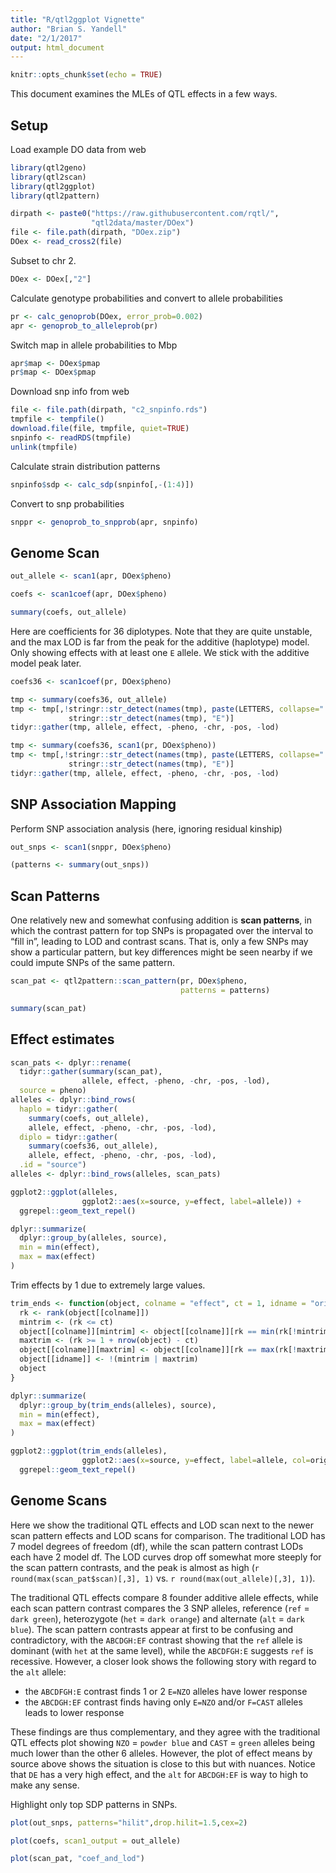 ```yaml
---
title: "R/qtl2ggplot Vignette"
author: "Brian S. Yandell"
date: "2/1/2017"
output: html_document
---
```


```r
knitr::opts_chunk$set(echo = TRUE)
```

This document examines the MLEs of QTL effects in a few ways.

## Setup

Load example DO data from web

```r
library(qtl2geno)
library(qtl2scan)
library(qtl2ggplot)
library(qtl2pattern)
```

```r
dirpath <- paste0("https://raw.githubusercontent.com/rqtl/",
                  "qtl2data/master/DOex")
file <- file.path(dirpath, "DOex.zip")
DOex <- read_cross2(file)
```

Subset to chr 2.

```r
DOex <- DOex[,"2"]
```

Calculate genotype probabilities and convert to allele probabilities

```r
pr <- calc_genoprob(DOex, error_prob=0.002)
apr <- genoprob_to_alleleprob(pr)
```

Switch map in allele probabilities to Mbp

```r
apr$map <- DOex$pmap
pr$map <- DOex$pmap
```

Download snp info from web

```r
file <- file.path(dirpath, "c2_snpinfo.rds")
tmpfile <- tempfile()
download.file(file, tmpfile, quiet=TRUE)
snpinfo <- readRDS(tmpfile)
unlink(tmpfile)
```

Calculate strain distribution patterns

```r
snpinfo$sdp <- calc_sdp(snpinfo[,-(1:4)])
```

Convert to snp probabilities

```r
snppr <- genoprob_to_snpprob(apr, snpinfo)
```

## Genome Scan

```r
out_allele <- scan1(apr, DOex$pheno)
```

```r
coefs <- scan1coef(apr, DOex$pheno)
```

```r
summary(coefs, out_allele)
```

Here are coefficients for 36 diplotypes. Note that they are quite unstable, and the max LOD is far from the peak for the additive (haplotype) model. Only showing effects with at least one `E` allele. We stick with the additive model peak later.

```r
coefs36 <- scan1coef(pr, DOex$pheno)
```

```r
tmp <- summary(coefs36, out_allele)
tmp <- tmp[,!stringr::str_detect(names(tmp), paste(LETTERS, collapse="|")) | 
             stringr::str_detect(names(tmp), "E")]
tidyr::gather(tmp, allele, effect, -pheno, -chr, -pos, -lod)
```

```r
tmp <- summary(coefs36, scan1(pr, DOex$pheno))
tmp <- tmp[,!stringr::str_detect(names(tmp), paste(LETTERS, collapse="|")) | 
             stringr::str_detect(names(tmp), "E")]
tidyr::gather(tmp, allele, effect, -pheno, -chr, -pos, -lod)
```

## SNP Association Mapping

Perform SNP association analysis (here, ignoring residual kinship)

```r
out_snps <- scan1(snppr, DOex$pheno)
```

```r
(patterns <- summary(out_snps))
```

## Scan Patterns

One relatively new and somewhat confusing addition is **scan patterns**, in which the contrast pattern for top SNPs is propagated over the interval to "fill in", leading to LOD and contrast scans. That is, only a few SNPs may show a particular pattern, but key differences might be seen nearby if we could impute SNPs of the same pattern.

```r
scan_pat <- qtl2pattern::scan_pattern(pr, DOex$pheno, 
                                      patterns = patterns)
```

```r
summary(scan_pat)
```

## Effect estimates

```r
scan_pats <- dplyr::rename(
  tidyr::gather(summary(scan_pat),
                allele, effect, -pheno, -chr, -pos, -lod),
  source = pheno)
alleles <- dplyr::bind_rows(
  haplo = tidyr::gather(
    summary(coefs, out_allele), 
    allele, effect, -pheno, -chr, -pos, -lod),
  diplo = tidyr::gather(
    summary(coefs36, out_allele), 
    allele, effect, -pheno, -chr, -pos, -lod),
  .id = "source")
alleles <- dplyr::bind_rows(alleles, scan_pats)
```

```r
ggplot2::ggplot(alleles, 
                ggplot2::aes(x=source, y=effect, label=allele)) +
  ggrepel::geom_text_repel()
```

```r
dplyr::summarize(
  dplyr::group_by(alleles, source),
  min = min(effect),
  max = max(effect)
)
```

Trim effects by 1 due to extremely large values.

```r
trim_ends <- function(object, colname = "effect", ct = 1, idname = "original") {
  rk <- rank(object[[colname]])
  mintrim <- (rk <= ct)
  object[[colname]][mintrim] <- object[[colname]][rk == min(rk[!mintrim])]
  maxtrim <- (rk >= 1 + nrow(object) - ct)
  object[[colname]][maxtrim] <- object[[colname]][rk == max(rk[!maxtrim])]
  object[[idname]] <- !(mintrim | maxtrim)
  object
}
```

```r
dplyr::summarize(
  dplyr::group_by(trim_ends(alleles), source),
  min = min(effect),
  max = max(effect)
)
```

```r
ggplot2::ggplot(trim_ends(alleles), 
                ggplot2::aes(x=source, y=effect, label=allele, col=original)) +
  ggrepel::geom_text_repel()
```

## Genome Scans

Here we show the traditional QTL effects and LOD scan next to the newer scan pattern effects and LOD scans for comparison. The traditional LOD has 7 model degrees of freedom (df), while the scan pattern contrast LODs each have 2 model df. The LOD curves drop off somewhat more steeply for the scan pattern contrasts, and the peak is almost as high (`r round(max(scan_pat$scan)[,3], 1)` vs. `r round(max(out_allele)[,3], 1)`).

The traditional QTL effects compare 8 founder additive allele effects, 
while each scan pattern contrast compares the 3 SNP alleles,
reference (`ref` = `dark green`), 
heterozygote (`het` = `dark orange`) and 
alternate (`alt` = `dark blue`).
The scan pattern contrasts appear at first to be confusing and contradictory, with the `ABCDGH:EF` contrast showing that the `ref` allele is dominant (with `het` at the same level), while the `ABCDFGH:E` suggests `ref` is recessive. However, a closer look shows the following story with regard to the `alt` allele:

* the `ABCDFGH:E` contrast finds 1 or 2 `E=NZO` alleles have lower response
* the `ABCDGH:EF` contrast finds having only `E=NZO` and/or `F=CAST` alleles leads to lower response

These findings are thus complementary, and they agree with the traditional QTL effects plot showing `NZO` = `powder blue` and `CAST` = `green` alleles being much lower than the other 6 alleles.
However, the plot of effect means by source above shows the situation is close to this but with nuances. Notice that `DE` has a very high effect, and the `alt` for `ABCDGH:EF` is way to high to make any sense.

Highlight only top SDP patterns in SNPs.

```r
plot(out_snps, patterns="hilit",drop.hilit=1.5,cex=2)
```

```r
plot(coefs, scan1_output = out_allele)
```

```r
plot(scan_pat, "coef_and_lod")
```
